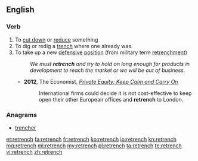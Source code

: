 ==English==

===Verb===
{{en-verb|retrenches|retrenching|retrenched|retrenched}}

# To [[cut down]] or [[reduce]] something
# To dig or redig a [[trench]] where one already was.
# To take up a new [[defensive]] [[position]] (from military term [[retrenchment]])
#: ''We must '''retrench''' and try to hold on long enough for products in development to reach the market or we will be out of business.''
#*'''2012''', The Economist, ''[http://www.economist.com/node/21547266 Private Equity: Keep Calm and Carry On]''
#*:International firms could decide it is not cost-effective to keep open their other European offices and '''retrench''' to London. 
===Anagrams===
* [[trencher#English|trencher]]

[[et:retrench]]
[[fa:retrench]]
[[fr:retrench]]
[[ko:retrench]]
[[io:retrench]]
[[kn:retrench]]
[[mg:retrench]]
[[ml:retrench]]
[[my:retrench]]
[[pl:retrench]]
[[ta:retrench]]
[[te:retrench]]
[[vi:retrench]]
[[zh:retrench]]